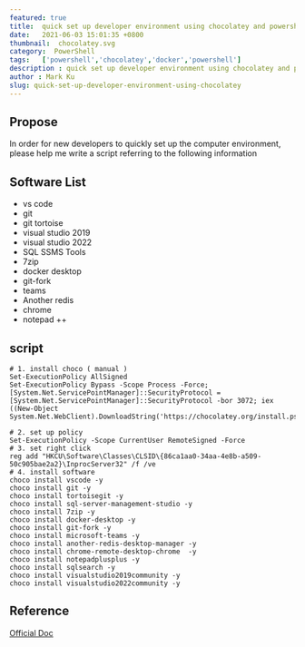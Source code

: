 ```yaml
---
featured: true
title:  quick set up developer environment using chocolatey and powershell
date:   2021-06-03 15:01:35 +0800
thumbnail:  chocolatey.svg
category:  PowerShell
tags:   ['powershell','chocolatey','docker','powershell']
description : quick set up developer environment using chocolatey and powershell
author : Mark Ku
slug: quick-set-up-developer-environment-using-chocolatey
---
```

## Propose 
In order for new developers to quickly set up the computer environment, please help me write a script referring to the following information

## Software List
* vs code 
* git 
* git tortoise
* visual studio 2019
* visual studio 2022
* SQL SSMS Tools
* 7zip 
* docker desktop
* git-fork
* teams 
* Another redis 
* chrome 
* notepad ++

## script 
```
# 1. install choco ( manual )
Set-ExecutionPolicy AllSigned
Set-ExecutionPolicy Bypass -Scope Process -Force; [System.Net.ServicePointManager]::SecurityProtocol = [System.Net.ServicePointManager]::SecurityProtocol -bor 3072; iex ((New-Object System.Net.WebClient).DownloadString('https://chocolatey.org/install.ps1'))

# 2. set up policy 
Set-ExecutionPolicy -Scope CurrentUser RemoteSigned -Force
# 3. set right click 
reg add "HKCU\Software\Classes\CLSID\{86ca1aa0-34aa-4e8b-a509-50c905bae2a2}\InprocServer32" /f /ve
# 4. install software 
choco install vscode -y
choco install git -y
choco install tortoisegit -y
choco install sql-server-management-studio -y
choco install 7zip -y
choco install docker-desktop -y
choco install git-fork -y
choco install microsoft-teams -y
choco install another-redis-desktop-manager -y
choco install chrome-remote-desktop-chrome  -y
choco install notepadplusplus -y
choco install sqlsearch -y
choco install visualstudio2019community -y
choco install visualstudio2022community -y

```
## Reference
[Official Doc](https://docs.chocolatey.org/en-us/choco/setup)